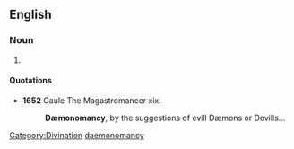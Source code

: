 ==English==

===Noun===
{{en-noun|-}}

# {{alternative spelling of|[[demonomancy]]}}

====Quotations====
*'''1652''' Gaule The Magastromancer xix.
*:'''Dæmonomancy''', by the suggestions of evill Dæmons or Devills...

[[Category:Divination]]
[[Category:English terms spelled with ligatures|daemonomancy]]